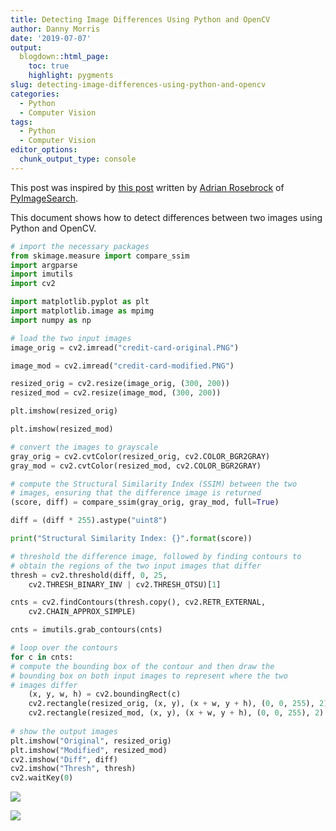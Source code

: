 ```yaml
---
title: Detecting Image Differences Using Python and OpenCV
author: Danny Morris
date: '2019-07-07'
output: 
  blogdown::html_page:
    toc: true
    highlight: pygments
slug: detecting-image-differences-using-python-and-opencv
categories:
  - Python
  - Computer Vision
tags:
  - Python
  - Computer Vision
editor_options: 
  chunk_output_type: console
---
```


This post was inspired by [this post](https://www.pyimagesearch.com/2017/06/19/image-difference-with-opencv-and-python/) written by [Adrian Rosebrock](https://www.pyimagesearch.com/author/adrian/) of [PyImageSearch](https://www.pyimagesearch.com/about/).

This document shows how to detect differences between two images using Python and OpenCV.

```python
# import the necessary packages
from skimage.measure import compare_ssim
import argparse
import imutils
import cv2

import matplotlib.pyplot as plt
import matplotlib.image as mpimg
import numpy as np
```


```python
# load the two input images
image_orig = cv2.imread("credit-card-original.PNG")

image_mod = cv2.imread("credit-card-modified.PNG")
```

```python
resized_orig = cv2.resize(image_orig, (300, 200))    
resized_mod = cv2.resize(image_mod, (300, 200))
```

```python
plt.imshow(resized_orig)
```

```python
plt.imshow(resized_mod)
```

```python
# convert the images to grayscale
gray_orig = cv2.cvtColor(resized_orig, cv2.COLOR_BGR2GRAY)
gray_mod = cv2.cvtColor(resized_mod, cv2.COLOR_BGR2GRAY)
```

```python
# compute the Structural Similarity Index (SSIM) between the two
# images, ensuring that the difference image is returned
(score, diff) = compare_ssim(gray_orig, gray_mod, full=True)

diff = (diff * 255).astype("uint8")

print("Structural Similarity Index: {}".format(score))
```

```python
# threshold the difference image, followed by finding contours to
# obtain the regions of the two input images that differ
thresh = cv2.threshold(diff, 0, 25,
    cv2.THRESH_BINARY_INV | cv2.THRESH_OTSU)[1]

cnts = cv2.findContours(thresh.copy(), cv2.RETR_EXTERNAL,
    cv2.CHAIN_APPROX_SIMPLE)

cnts = imutils.grab_contours(cnts)
```

```python
# loop over the contours
for c in cnts:
# compute the bounding box of the contour and then draw the
# bounding box on both input images to represent where the two
# images differ
    (x, y, w, h) = cv2.boundingRect(c)
    cv2.rectangle(resized_orig, (x, y), (x + w, y + h), (0, 0, 255), 2)
    cv2.rectangle(resized_mod, (x, y), (x + w, y + h), (0, 0, 255), 2)
 
# show the output images
plt.imshow("Original", resized_orig)
plt.imshow("Modified", resized_mod)
cv2.imshow("Diff", diff)
cv2.imshow("Thresh", thresh)
cv2.waitKey(0)
```

![](/img/credit-card-modified-cv2-bounding-box.PNG)

![](/img/credit-card-original-cv2-bounding-box.PNG)










